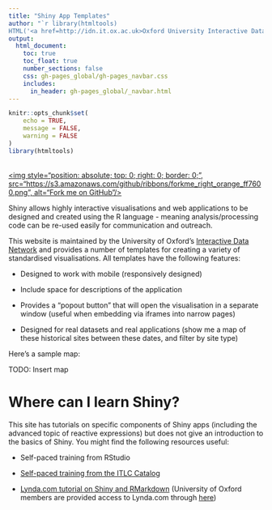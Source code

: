 ```yaml
---
title: "Shiny App Templates"
author: "`r library(htmltools)
HTML('<a href=http://idn.it.ox.ac.uk>Oxford University Interactive Data Network</a>')`"
output: 
  html_document:
    toc: true
    toc_float: true
    number_sections: false
    css: gh-pages_global/gh-pages_navbar.css
    includes:
      in_header: gh-pages_global/_navbar.html
---
```

```r
knitr::opts_chunk$set(
	echo = TRUE,
	message = FALSE,
	warning = FALSE
)
library(htmltools)
```

<a href="https://github.com/martinjhnhadley/OxfordIDN_Shiny-App-Templates" target="blank">  
<img style="position: absolute; top: 0; right: 0; border: 0;",
             src="https://s3.amazonaws.com/github/ribbons/forkme_right_orange_ff7600.png",
             alt="Fork me on GitHub"/>
</a>

Shiny allows highly interactive visualisations and web applications to be designed and created using the R language - meaning analysis/processing code can be re-used easily for communication and outreach.

This website is maintained by the University of Oxford's <a href="http://idn.web.ox.ac.uk">Interactive Data Network</a> and provides a number of templates for creating a variety of standardised visualisations. All templates have the following features:

- Designed to work with mobile (responsively designed)

- Include space for descriptions of the application

- Provides a "popout button" that will open the visualisation in a separate window (useful when embedding via iframes into narrow pages)

- Designed for real datasets and real applications (show me a map of these historical sites between these dates, and filter by site type)

Here's a sample map:

TODO: Insert map

# Where can I learn Shiny?

This site has tutorials on specific components of Shiny apps (including the advanced topic of reactive expressions) but does not give an introduction to the basics of Shiny. You might find the following resources useful:

- Self-paced training from RStudio

- [Self-paced training from the ITLC Catalog](https://github.com/martinjhnhadley/OxfordIDN_Training_Interactive-Viz-with-R)

- [Lynda.com tutorial on Shiny and RMarkdown](https://www.lynda.com/RStudio-tutorials/Creating-Interactive-Presentations-Shiny-R/452087-2.html) (University of Oxford members are provided access to Lynda.com through [here](https://shib.lynda.com/Shibboleth.sso/InCommon?providerId=https://registry.shibboleth.ox.ac.uk/idp))
